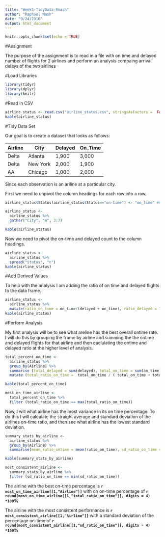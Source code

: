 ```yaml
---
title: "Week5-TidyData-Rnash"
author: "Raphael Nash"
date: "9/24/2016"
output: html_document
---
```


```r
knitr::opts_chunk$set(echo = TRUE)
```

#Assignment

The purpose of the assignment is to read in a file with on time and delayed number of flights for 2 airlines and perform an analysis compaing arrival delays of the two airlines

#Load Libraries

```r
library(tidyr)
library(dplyr)
library(knitr)
```

#Read in CSV

```r
airline_status <- read.csv("airline_status.csv", stringsAsFactors =  FALSE)
kable(airline_status)
```

#Tidy Data Set

Our goal is to create a dataset that looks as follows:

Airline | City     | Delayed | On_Time
--------|----------|--------|---------
Delta   | Atlanta  |1,900    | 3,000
Delta   | New York |2,000    | 1,900
AA      | Chicago  | 1,000   |2,000

Since each observation is an ariline at a particular city.

First we need to unpivot the column headings for each row into a row.  
```r

airline_status$Status[airline_status$Status=="on-time"] <- "on_time" #mutate does not like '-' in a column header

airline_status <-
  airline_status %>% 
  gather("City", "n", 3:7)

kable(airline_status)
```

Now we need to pivot the on-time and delayed count to the column headings.
```r
airline_status <-
  airline_status %>% 
  spread("Status", "n")
kable(airline_status)
```

#Add Derived Values

To help with the analysis I am adding the ratio of on time and delayed flights to the data frame.  
```r
airline_status <- 
  airline_status %>% 
  mutate(ratio_on_time = on_time/(delayed + on_time), ratio_delayed = 1 - ratio_on_time )
kable(airline_status)
```

#Perform Analysis

My first analysis will be to see what areline has the best overall ontime rate.  I will do this by grouping the frame by airline and summing the the ontime and delayed flights for that airline and then caclulating the ontime and delayed ratio at the higher level of analysis.  
```r
total_percent_on_time <- 
  airline_status %>% 
  group_by(Airline) %>% 
  summarise (total_delayed = sum(delayed), total_on_time = sum(on_time)) %>% 
  mutate (total_ratio_on_time =  total_on_time / ( total_on_time + total_delayed ))

kable(total_percent_on_time)

most_on_time_airline <- 
  total_percent_on_time %>% 
  filter (total_ratio_on_time == max(total_ratio_on_time))
```


Now, I will what airline has the most variance in its on time percentage.  To do this I will calculate the straight average and standard deviation of the airlines on-time ratio, and then see what airline has the lowest standard deviation.  
```r
summary_stats_by_airline <-  
  airline_status %>% 
  group_by(Airline) %>% 
  summarise(mean_ratio_ontime = mean(ratio_on_time), sd_ratio_on_time = sd(ratio_on_time))

kable(summary_stats_by_airline)

most_consistent_airline <- 
  summary_stats_by_airline %>% 
  filter (sd_ratio_on_time == min(sd_ratio_on_time))
```

The airline with the best on-time percentage is **`r most_on_time_airline[[1,"Airline"]]`** with on on-time percentage of **`r round(most_on_time_airline[[1,"total_ratio_on_time"]], digits = 4) *100 `%**


The airline with the most consistent performance is **`r most_consistent_airline[[1,"Airline"]]`** with a standard deviation of the percentage on-time of **`r round(most_consistent_airline[[1,"sd_ratio_on_time"]], digits = 4) *100 `%**

